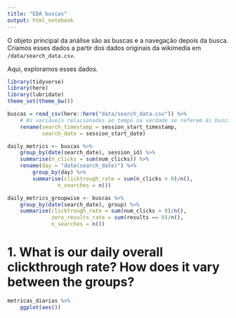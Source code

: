 ```yaml
---
title: "EDA buscas"
output: html_notebook
---
```


O objeto principal da análise são as buscas e a navegação depois da busca. Criamos esses dados a partir dos dados originais da wikimedia em `/data/search_data.csv`. 

Aqui, exploramos esses dados. 

```r
library(tidyverse)
library(here)
library(lubridate)
theme_set(theme_bw())
```

```r
buscas = read_csv(here::here("data/search_data.csv")) %>% 
    # As variáveis relacionadas ao tempo na verdade se referem às buscas
    rename(search_timestamp = session_start_timestamp,
           search_date = session_start_date)
```

```r
daily_metrics <- buscas %>%
    group_by(date(search_date), session_id) %>%
    summarise(n_clicks = sum(num_clicks)) %>%
    rename(day = "date(search_date)") %>% 
        group_by(day) %>% 
        summarise(clicktrough_rate = sum(n_clicks > 0)/n(),
                n_searches = n())

daily_metrics_groupwise <- buscas %>%
    group_by(date(search_date), group) %>% 
    summarise(clicktrough_rate = sum(num_clicks > 0)/n(),
              zero_results_rate = sum(results == 0)/n(),
              n_searches = n())
```

# 1. What is our daily overall clickthrough rate? How does it vary between the groups?
```r
metricas_diarias %>% 
    ggplot(aes())
```

